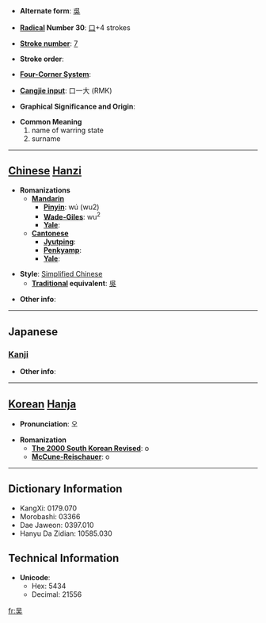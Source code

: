 * '''Alternate form''': [[吳]]

* '''[[Wiktionary:Chinese radical index| Radical]] Number 30''': [[Wiktionary:Chinese radical index 口|口]]+4 strokes

* '''[[Wiktionary:Chinese total strokes index|Stroke number]]''': [[Wiktionary:Chinese total strokes index 7|7]]

* '''Stroke order''': 

* '''[[Wiktionary:Chinese four corner index|Four-Corner System]]''': 

* '''[[Wiktionary:Chinese Cangjie index|Cangjie input]]''': 口一大 (RMK)

* '''Graphical Significance and Origin''': 

* '''Common Meaning'''
*#name of warring state
*# surname


----

== [[Chinese]] [[Hanzi]] ==

* '''Romanizations'''
** '''[[Mandarin]]'''
*** '''[[Pinyin]]''': wú (wu2)
*** '''[[Wade-Giles]]''': wu<sup>2</sup>
*** '''[[Yale]]''': 
** '''[[Cantonese]]'''
*** '''[[Jyutping]]''':
*** '''[[Penkyamp]]''': 
*** '''[[Yale]]''': 

* '''Style''': [[Simplified Chinese]] 
** '''[[Traditional Chinese|Traditional]] equivalent''': [[吳]]

* '''Other info''': 

----

==Japanese==
===[[Kanji]]===
{{kanji|on readings=[[ご]] (go)|kun readings=[[くれ]] (kure), [[くれる]] (kureru)}}

* '''Other info''':  

----

== [[Korean]] [[Hanja]] ==

* '''Pronunciation''': 오

* '''Romanization'''
** '''[[The 2000 South Korean Revised Romanization|The 2000 South Korean Revised]]''': o
** '''[[McCune-Reischauer]]''': o

----

== Dictionary Information ==

* KangXi: 0179.070
* Morobashi: 03366
* Dae Jaweon: 0397.010
* Hanyu Da Zidian: 10585.030

== Technical Information ==

* '''Unicode''':
** Hex: 5434
** Decimal: 21556

[[fr:吴]]